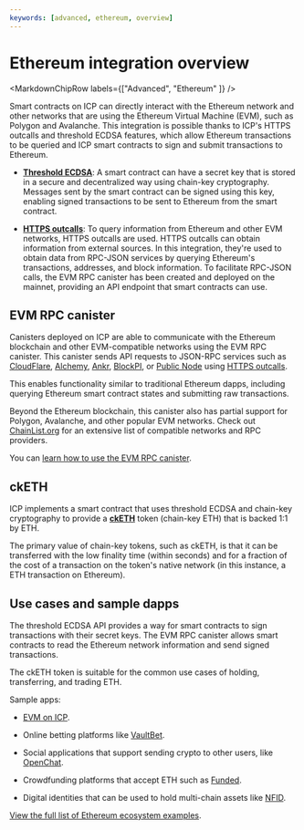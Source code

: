 ```yaml
---
keywords: [advanced, ethereum, overview]
---
```



# Ethereum integration overview

<MarkdownChipRow labels={["Advanced", "Ethereum" ]} />

Smart contracts on ICP can directly interact with the Ethereum network and other networks that are using the Ethereum Virtual Machine (EVM), such as Polygon and Avalanche. This integration is possible thanks to ICP's HTTPS outcalls and threshold ECDSA features, which allow Ethereum transactions to be queried and ICP smart contracts to sign and submit transactions to Ethereum.

- **[Threshold ECDSA](/docs/current/developer-docs/smart-contracts/signatures/t-ecdsa)**: A smart contract can have a secret key that is stored in a secure and decentralized way using chain-key cryptography. Messages sent by the smart contract can be signed using this key, enabling signed transactions to be sent to Ethereum from the smart contract.

- **[HTTPS outcalls](https://internetcomputer.org/https-outcalls)**: To query information from Ethereum and other EVM networks, HTTPS outcalls are used. HTTPS outcalls can obtain information from external sources. In this integration, they're used to obtain data from RPC-JSON services by querying Ethereum's transactions, addresses, and block information. To facilitate RPC-JSON calls, the EVM RPC canister has been created and deployed on the mainnet, providing an API endpoint that smart contracts can use.

## EVM RPC canister

Canisters deployed on ICP are able to communicate with the Ethereum blockchain and other EVM-compatible networks using the EVM RPC canister. This canister sends API requests to JSON-RPC services such as [CloudFlare](https://www.cloudflare.com/en-gb/web3/), [Alchemy](https://www.alchemy.com/), [Ankr](https://www.ankr.com/), [BlockPI](https://blockpi.io/), or [Public Node](https://www.publicnode.com/) using [HTTPS outcalls](https://internetcomputer.org/https-outcalls).

This enables functionality similar to traditional Ethereum dapps, including querying Ethereum smart contract states and submitting raw transactions.

Beyond the Ethereum blockchain, this canister also has partial support for Polygon, Avalanche, and other popular EVM networks. Check out [ChainList.org](https://chainlist.org/?testnets=true) for an extensive list of compatible networks and RPC providers.

You can [learn how to use the EVM RPC canister](/docs/current/developer-docs/multi-chain/ethereum/evm-rpc/evm-rpc-canister).

## ckETH

ICP implements a smart contract that uses threshold ECDSA and chain-key cryptography to provide a [**ckETH**](/docs/current/developer-docs/multi-chain/chain-key-tokens/cketh/overview) token (chain-key ETH) that is backed 1:1 by ETH.

The primary value of chain-key tokens, such as ckETH, is that it can be transferred with the low finality time (within seconds) and for a fraction of the cost of a transaction on the token's native network (in this instance, a ETH transaction on Ethereum).

## Use cases and sample dapps

The threshold ECDSA API provides a way for smart contracts to sign transactions with their secret keys. The EVM RPC canister allows smart contracts to read the Ethereum network information and send signed transactions.

The ckETH token is suitable for the common use cases of holding, transferring, and trading ETH.

Sample apps:

- [EVM on ICP](https://fxa77-fiaaa-aaaae-aaana-cai.raw.ic0.app/evm/).

- Online betting platforms like [VaultBet](https://vault-bet.com/).

- Social applications that support sending crypto to other users, like [OpenChat](https://oc.app/).

- Crowdfunding platforms that accept ETH such as [Funded](https://funded.app/).

- Digital identities that can be used to hold multi-chain assets like [NFID](https://nfid.one/).

[View the full list of Ethereum ecosystem examples](https://internetcomputer.org/ecosystem?tag=Ethereum).
